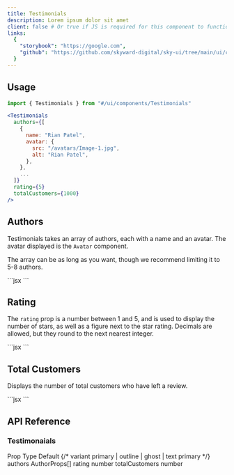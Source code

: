 ```yaml
---
title: Testimonials
description: Lorem ipsum dolor sit amet
client: false # Or true if JS is required for this component to function
links:
  {
    "storybook": "https://google.com",
    "github": "https://github.com/skyward-digital/sky-ui/tree/main/ui/components/Testimonials",
  }
---
```



<CodePreview>
  <Testimonials
    authors={[
      {
        name: "Rian Patel",
        avatar: {
          src: "/avatars/Image-1.jpg",
          alt: "Rian Patel",
        },
      },
      {
        name: "Alex Chen",
        avatar: {
          src: "/avatars/Image-2.jpg",
          alt: "Alex Chen",
        },
      },
      {
        name: "Sarah Johnson",
        avatar: {
          src: "/avatars/Image-3.jpg",
          alt: "Sarah Johnson",
        },
      },
      {
        name: "Michael Rodriguez",
        avatar: {
          src: "/avatars/Image-4.jpg",
          alt: "Michael Rodriguez",
        },
      },
      {
        name: "Olivia Thompson",
        avatar: {
          src: "/avatars/Image-5.jpg",
          alt: "Olivia Thompson",
        },
      },
    ]}
    rating={5}
    totalCustomers={1000}
  />
</CodePreview>

## Usage

```jsx
import { Testimonials } from "#/ui/components/Testimonials"
```

```jsx
<Testimonials
  authors={[
    {
      name: "Rian Patel",
      avatar: {
        src: "/avatars/Image-1.jpg",
        alt: "Rian Patel",
      },
    },
    ...
  ]}
  rating={5}
  totalCustomers={1000}
/>
```

## Authors

Testimonials takes an array of authors, each with a name and an avatar. The avatar displayed is the `Avatar` component.

The array can be as long as you want, though we recommend limiting it to 5-8 authors.

<CodePreview className="grid gap-6" client:load>
  <Testimonials
    authors={[
      {
        name: "Rian Patel",
        avatar: {
          src: "/avatars/Image-1.jpg",
          alt: "Rian Patel",
        },
      },
      {
        name: "Alex Chen",
        avatar: {
          src: "/avatars/Image-2.jpg",
          alt: "Alex Chen",
        },
      },
      {
        name: "Sarah Johnson",
        avatar: {
          src: "/avatars/Image-3.jpg",
          alt: "Sarah Johnson",
        },
      },
    ]}
    rating={5}
    totalCustomers={1000}
  />
  <Testimonials
    authors={[
      {
        name: "Rian Patel",
        avatar: {
          src: "/avatars/Image-1.jpg",
          alt: "Rian Patel",
        },
      },
      {
        name: "Alex Chen",
        avatar: {
          src: "/avatars/Image-2.jpg",
          alt: "Alex Chen",
        },
      },
      {
        name: "Sarah Johnson",
        avatar: {
          src: "/avatars/Image-3.jpg",
          alt: "Sarah Johnson",
        },
      },
      {
        name: "Michael Rodriguez",
        avatar: {
          src: "/avatars/Image-4.jpg",
          alt: "Michael Rodriguez",
        },
      },
      {
        name: "Olivia Thompson",
        avatar: {
          src: "/avatars/Image-5.jpg",
          alt: "Olivia Thompson",
        },
      },
      {
        name: "Rian Patel",
        avatar: {
          src: "/avatars/Image-1.jpg",
          alt: "Rian Patel",
        },
      },
      {
        name: "Alex Chen",
        avatar: {
          src: "/avatars/Image-2.jpg",
          alt: "Alex Chen",
        },
      },
      {
        name: "Sarah Johnson",
        avatar: {
          src: "/avatars/Image-3.jpg",
          alt: "Sarah Johnson",
        },
      },
      {
        name: "Michael Rodriguez",
        avatar: {
          src: "/avatars/Image-4.jpg",
          alt: "Michael Rodriguez",
        },
      },
      {
        name: "Olivia Thompson",
        avatar: {
          src: "/avatars/Image-5.jpg",
          alt: "Olivia Thompson",
        },
      },
    ]}
    rating={5}
    totalCustomers={1000}
  />
  <div slot="code">
    ```jsx
    <Testimonials
      authors={[
        {
          name: "Rian Patel",
          avatar: {
            src: "/avatars/Image-1.jpg",
            alt: "Rian Patel",
          },
        },
        // Add as many author objects as you need
      ]}
      rating={5}
      totalCustomers={1000}
    />
    ```
  </div>
</CodePreview>

## Rating

The `rating` prop is a number between 1 and 5, and is used to display the number of stars, as well as a figure next to the star rating. Decimals are allowed, but they round to the next nearest integer.

<CodePreview className="grid gap-6" client:load>
  <Testimonials
    authors={[
      {
        name: "Rian Patel",
        avatar: {
          src: "/avatars/Image-1.jpg",
          alt: "Rian Patel",
        },
      },
      {
        name: "Alex Chen",
        avatar: {
          src: "/avatars/Image-2.jpg",
          alt: "Alex Chen",
        },
      },
      {
        name: "Sarah Johnson",
        avatar: {
          src: "/avatars/Image-3.jpg",
          alt: "Sarah Johnson",
        },
      },
      {
        name: "Michael Rodriguez",
        avatar: {
          src: "/avatars/Image-4.jpg",
          alt: "Michael Rodriguez",
        },
      },
      {
        name: "Olivia Thompson",
        avatar: {
          src: "/avatars/Image-5.jpg",
          alt: "Olivia Thompson",
        },
      },
    ]}
    rating={4.7}
    totalCustomers={1000}
  />
  <Testimonials
    authors={[
      {
        name: "Rian Patel",
        avatar: {
          src: "/avatars/Image-1.jpg",
          alt: "Rian Patel",
        },
      },
      {
        name: "Alex Chen",
        avatar: {
          src: "/avatars/Image-2.jpg",
          alt: "Alex Chen",
        },
      },
      {
        name: "Sarah Johnson",
        avatar: {
          src: "/avatars/Image-3.jpg",
          alt: "Sarah Johnson",
        },
      },
      {
        name: "Michael Rodriguez",
        avatar: {
          src: "/avatars/Image-4.jpg",
          alt: "Michael Rodriguez",
        },
      },
      {
        name: "Olivia Thompson",
        avatar: {
          src: "/avatars/Image-5.jpg",
          alt: "Olivia Thompson",
        },
      },
    ]}
    rating={2.45}
    totalCustomers={1000}
  />
  <div slot="code">
    ```jsx
    <Testimonials
      authors={[
        {
          name: "Rian Patel",
          avatar: {
            src: "/avatars/Image-1.jpg",
            alt: "Rian Patel",
          },
        },
        ...
      ]}
      rating={5} // Any number between 0 and 5 including decimals like 4.5
      totalCustomers={1000}
    />
    ```
  </div>
</CodePreview>

## Total Customers

Displays the number of total customers who have left a review.

<CodePreview className="grid gap-6" client:load>
  <Testimonials
    authors={[
      {
        name: "Rian Patel",
        avatar: {
          src: "/avatars/Image-1.jpg",
          alt: "Rian Patel",
        },
      },
      {
        name: "Alex Chen",
        avatar: {
          src: "/avatars/Image-2.jpg",
          alt: "Alex Chen",
        },
      },
      {
        name: "Sarah Johnson",
        avatar: {
          src: "/avatars/Image-3.jpg",
          alt: "Sarah Johnson",
        },
      },
      {
        name: "Michael Rodriguez",
        avatar: {
          src: "/avatars/Image-4.jpg",
          alt: "Michael Rodriguez",
        },
      },
      {
        name: "Olivia Thompson",
        avatar: {
          src: "/avatars/Image-5.jpg",
          alt: "Olivia Thompson",
        },
      },
    ]}
    rating={5}
    totalCustomers={25}
  />
  <Testimonials
    authors={[
      {
        name: "Rian Patel",
        avatar: {
          src: "/avatars/Image-1.jpg",
          alt: "Rian Patel",
        },
      },
      {
        name: "Alex Chen",
        avatar: {
          src: "/avatars/Image-2.jpg",
          alt: "Alex Chen",
        },
      },
      {
        name: "Sarah Johnson",
        avatar: {
          src: "/avatars/Image-3.jpg",
          alt: "Sarah Johnson",
        },
      },
      {
        name: "Michael Rodriguez",
        avatar: {
          src: "/avatars/Image-4.jpg",
          alt: "Michael Rodriguez",
        },
      },
      {
        name: "Olivia Thompson",
        avatar: {
          src: "/avatars/Image-5.jpg",
          alt: "Olivia Thompson",
        },
      },
    ]}
    rating={5}
    totalCustomers={1000000}
  />
  <Testimonials
    authors={[
      {
        name: "Rian Patel",
        avatar: {
          src: "/avatars/Image-1.jpg",
          alt: "Rian Patel",
        },
      },
      {
        name: "Alex Chen",
        avatar: {
          src: "/avatars/Image-2.jpg",
          alt: "Alex Chen",
        },
      },
      {
        name: "Sarah Johnson",
        avatar: {
          src: "/avatars/Image-3.jpg",
          alt: "Sarah Johnson",
        },
      },
      {
        name: "Michael Rodriguez",
        avatar: {
          src: "/avatars/Image-4.jpg",
          alt: "Michael Rodriguez",
        },
      },
      {
        name: "Olivia Thompson",
        avatar: {
          src: "/avatars/Image-5.jpg",
          alt: "Olivia Thompson",
        },
      },
    ]}
    rating={5}
    totalCustomers="10 million"
  />
  <div slot="code">
    ```jsx
    <Testimonials
      authors={[
        {
          name: "Rian Patel",
          avatar: {
            src: "/avatars/Image-1.jpg",
            alt: "Rian Patel",
          },
        },
        ...
      ]}
      rating={5}
      totalCustomers={1000} // Any number with no limit, or a string "10 million"
    />
    ```
  </div>
</CodePreview>

## API Reference

### Testimonaials

<Table>
  <thead>
    <TableRow>
      <TableHeaderCell>Prop</TableHeaderCell>
      <TableHeaderCell>Type</TableHeaderCell>
      <TableHeaderCell>Default</TableHeaderCell>
    </TableRow>
  </thead>
  <tbody>
    {/* <TableRow>
      <TableCell>variant</TableCell>
      <TableCell>primary | outline | ghost | text</TableCell>
      <TableCell>primary</TableCell>
    </TableRow> */}
    <TableRow>
      <TableCell>authors</TableCell>
      <TableCell>AuthorProps[]</TableCell>
      <TableCell></TableCell>
    </TableRow>
    <TableRow>
      <TableCell>rating</TableCell>
      <TableCell>number</TableCell>
      <TableCell></TableCell>
    </TableRow>
    <TableRow>
      <TableCell>totalCustomers</TableCell>
      <TableCell>number</TableCell>
      <TableCell></TableCell>
    </TableRow>
  </tbody>
</Table>
